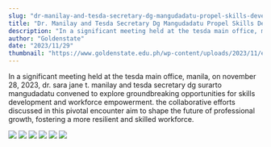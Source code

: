 ```yaml
---
slug: "dr-manilay-and-tesda-secretary-dg-mangudadatu-propel-skills-development-initiatives"
title: "Dr. Manilay and Tesda Secretary Dg Mangudadatu Propel Skills Development Initiatives"
description: "In a significant meeting held at the tesda main office, manila, on november 28, 2023,..."
author: "Goldenstate"
date: "2023/11/29"
thumbnail: "https://www.goldenstate.edu.ph/wp-content/uploads/2023/11/ecretary-DG-Surarto-Mangudadatu-of-TESDA.jpg"
---
```


In a significant meeting held at the tesda main office, manila, on november 28, 2023, dr. sara jane t. manilay and tesda secretary dg surarto mangudadatu convened to explore groundbreaking opportunities for skills development and workforce empowerment. the collaborative efforts discussed in this pivotal encounter aim to shape the future of professional growth, fostering a more resilient and skilled workforce.

![](https://www.goldenstate.edu.ph/wp-content/uploads/2023/11/405246758_751397167032110_2726333291877772957_n.jpg)
![](https://www.goldenstate.edu.ph/wp-content/uploads/2023/11/405297034_751397240365436_6103075837133167602_n.jpg)
![](https://www.goldenstate.edu.ph/wp-content/uploads/2023/11/406445038_751397220365438_3091651546551113624_n.jpg)
![](https://www.goldenstate.edu.ph/wp-content/uploads/2023/11/405375731_751397010365459_3546076905967156146_n.jpg)
![](https://www.goldenstate.edu.ph/wp-content/uploads/2023/11/405311551_751397183698775_7266941215689566260_n.jpg)
![](https://www.goldenstate.edu.ph/wp-content/uploads/2023/11/405263652_751397123698781_13920430395692561_n.jpg)